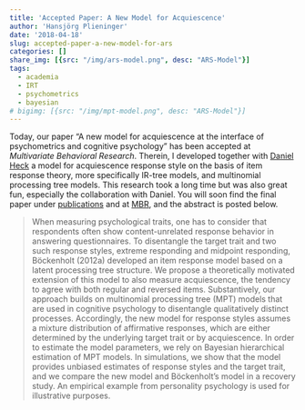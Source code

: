 ```yaml
---
title: 'Accepted Paper: A New Model for Acquiescence'
author: 'Hansjörg Plieninger'
date: '2018-04-18'
slug: accepted-paper-a-new-model-for-ars
categories: []
share_img: [{src: "/img/ars-model.png", desc: "ARS-Model"}]
tags: 
  - academia
  - IRT
  - psychometrics
  - bayesian
# bigimg: [{src: "/img/mpt-model.png", desc: "ARS-Model"}]
---
```


Today, our paper "A new model for acquiescence at the interface of psychometrics and cognitive psychology" has been accepted at *Multivariate Behavioral Research*. Therein, I developed together with [Daniel Heck](https://www.dwheck.de/) a model for acquiescence response style on the basis of item response theory, more specifically IR-tree models, and multinomial processing tree models. This research took a long time but was also great fun, especially the collaboration with Daniel. You will soon find the final paper under [publications](/page/publications/) and at [MBR](https://doi.org/10.1080/00273171.2018.1469966), and the abstract is posted below.

> When measuring psychological traits, one has to consider that respondents often show content-unrelated response behavior in answering questionnaires. To disentangle the target trait and two such response styles, extreme responding and midpoint responding, Böckenholt (2012a) developed an item response model based on a latent processing tree structure. We propose a theoretically motivated extension of this model to also measure acquiescence, the tendency to agree with both regular and reversed items. Substantively, our approach builds on multinomial processing tree (MPT) models that are used in cognitive psychology to disentangle qualitatively distinct processes. Accordingly, the new model for response styles assumes a mixture distribution of affirmative responses, which are either determined by the underlying target trait or by acquiescence. In order to estimate the model parameters, we rely on Bayesian hierarchical estimation of MPT models. In simulations, we show that the model provides unbiased estimates of response styles and the target trait, and we compare the new model and Böckenholt’s model in a recovery study. An empirical example from personality psychology is used for illustrative purposes.